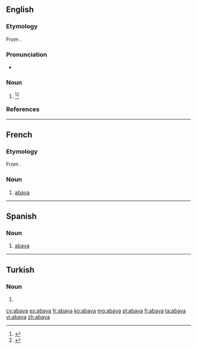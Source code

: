 ==English==
{{wikipedia}}

===Etymology===
From {{etyl|ar|en}} {{term|عباية|lang=ar}}.

===Pronunciation===
* {{a|GenAm}} {{IPA|/əˈbeɪ.jə/}}

===Noun===
{{en-noun}}

# {{alternative form of|aba}}<ref>{{reference-book | last =| first = | authorlink =  | coauthors =  | editor =Gove, Philip Babcock    | others =  | title = Webster's Third International Dictionary of the English Language Unabridged | origdate =  | origyear = 1909 | origmonth =  | url =  | format =  | accessdate =  | accessyear =  | accessmonth =  | edition =  | date =  | year =1976  | month =  | publisher =G. & C. Merriam Co.  | location = Springfield, MA | language =  | id =  | doi = | isbn =0-87779-101-5 | lccn = | ol = | pages =  | chapter =  | chapterurl =  | quote =}}</ref>{{defdate|Mid 19<sup>th</sup> dentury.}}<ref>{{reference-book | last =| first = | authorlink =  | coauthors =  | editor =Brown, Lesley  | others =  | title = The Shorter Oxford English Dictionary | origdate =  | origyear = 1933| origmonth =  | url =  | format =  | accessdate =  | accessyear =  | accessmonth =  | edition = 5th | date =  | year =2003| month =  | publisher =Oxford University Press  | location =Oxford, UK | language =  | id =  | doi = | isbn =978-0-19-860575-7 | lccn = | ol = | pages =2| chapter =  | chapterurl =  | quote =}}</ref>

===References===
<references/>

----

==French==

===Etymology===
From {{etyl|ar|fr}} {{term|عباية|lang=ar}}.

===Noun===
{{fr-noun|f}}

# [[#English|abaya]]

----

==Spanish==

===Noun===
{{es-noun|f}}

# [[#English|abaya]]

----

==Turkish==

===Noun===
{{head|tr|noun form}}

# {{dative of|aba|lang=tr}}

[[cy:abaya]]
[[es:abaya]]
[[fr:abaya]]
[[ko:abaya]]
[[mg:abaya]]
[[pl:abaya]]
[[fi:abaya]]
[[ta:abaya]]
[[vi:abaya]]
[[zh:abaya]]